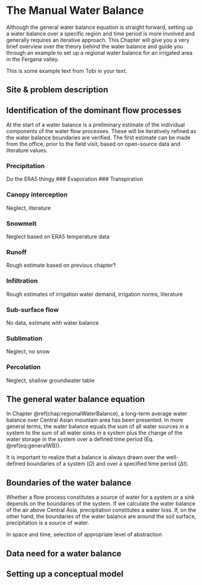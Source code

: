 # The Manual Water Balance
Although the general water balance equation is straight forward, setting up a water balance over a specific region and time period is more involved and generally requires an iterative approach. This Chapter will give you a very brief overview over the theory behind the water balance and guide you through an example to set up a regional water balance for an irrigated area in the Fergana valley. 

This is some example text from Tobi in your text.

## Site & problem description


## Identification of the dominant flow processes 
At the start of a water balance is a preliminary estimate of the individual components of the water flow processes. These will be iteratively refined as the water balance boundaries are verified. The first estimate can be made from the office, prior to the field visit, based on open-source data and literature values.  

### Precipitation
Do the ERA5 thingy
### Evaporation
### Transpiration


### Canopy interception
Neglect, literature

### Snowmelt
Neglect based on ERA5 temperature data

### Runoff
Rough estimate based on previous chapter?

### Infiltration
Rough estimates of irrigation water demand, irrigation norms, literature

### Sub-surface flow
No data, estimate with water balance

### Sublimation
Neglect, no snow

### Percolation
Neglect, shallow groundwater table

## The general water balance equation
In Chapter \@ref(chap:regionalWaterBalance), a long-term average water balance over Central Asian mountain area has been presented. In more general terms, the water balance equals the sum of all water sources in a system to the sum of all water sinks in a system plus the change of the water storage in the system over a defined time period (Eq. \@ref(eq:generalWB)). 

\begin{equation}
    (\#eq:generalWB)
    \sum_i \text{Sources} = \sum_j \text{Sinks} + \frac{\Delta \text{Storage}}{\Delta t} \quad, \in \Omega 
\end{equation}

It is important to realize that a balance is always drawn over the well-defined boundaries of a system ($\Omega$) and over a specified time period ($\Delta t$).   
  
## Boundaries of the water balance  
Whether a flow process constitutes a source of water for a system or a sink depends on the boundaries of the system. If we calculate the water balance of the air above Central Asia, precipitation constitutes a water loss. If, on the other hand, the boundaries of the water balance are around the soil surface, precipitation is a source of water.  

In space and time, selection of appropriate level of abstraction  
  
## Data need for a water balance  

 
## Setting up a conceptual model  
  

